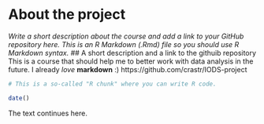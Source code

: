 
# About the project

*Write a short description about the course and add a link to your GitHub repository here. This is an R Markdown (.Rmd) file so you should use R Markdown syntax.*
## A short description and a link to the githuib repository
This is a course that should help me to better work with data analysis in the future. I already *love* __markdown__ :)
https://github.com/crastr/IODS-project
```r
# This is a so-called "R chunk" where you can write R code.

date()

```
The text continues here.

